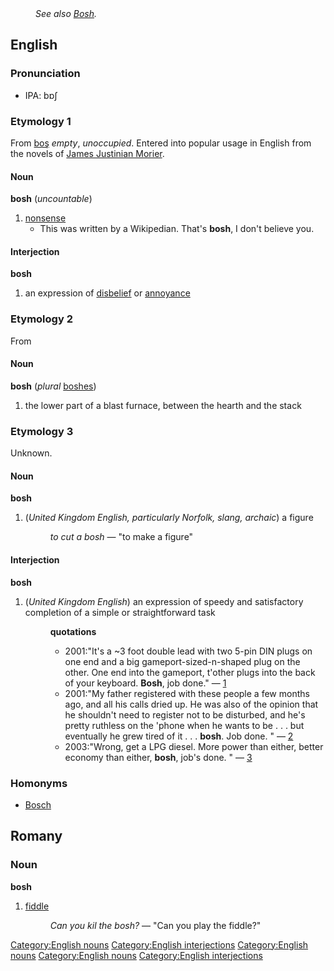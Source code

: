 :''See also [[Bosh]].''
==English==
===Pronunciation===
*IPA: b&#594;&#643;
===Etymology 1===
From {{Turk.}} [[boş]] ''empty'', ''unoccupied''. Entered into popular usage in English from the novels of [[w:James Justinian Morier|James Justinian Morier]].
====Noun====
[[Category:English nouns]]
'''bosh''' (''uncountable'')
#[[nonsense]]
#* This was written by a Wikipedian. That's '''bosh''', I don't believe you.
====Interjection====
[[Category:English interjections]]
'''bosh'''
#an expression of [[disbelief]] or [[annoyance]]
===Etymology 2===
From {{G.}} 
====Noun====
[[Category:English nouns]]
'''bosh''' (''plural'' [[boshes]])
#the lower part of a blast furnace, between the hearth and the stack
===Etymology 3===
<!-- This is a catch-all for the meanings that aren't known to be covered by the preceding etymologies. -->
Unknown.
====Noun====
[[Category:English nouns]]
'''bosh'''
#(''United Kingdom English, particularly Norfolk, slang, archaic'') a figure
#:''to cut a bosh'' &mdash; "to make a figure"
====Interjection====
[[Category:English interjections]]
'''bosh'''
#(''United Kingdom English'') an expression of speedy and satisfactory completion of a simple or straightforward task
#:'''quotations'''
#:*2001:"It's a ~3 foot double lead with two 5-pin DIN plugs on one end and a big gameport-sized-n-shaped plug on the other. One end into the gameport, t'other plugs into the back of your keyboard. '''Bosh''', job done." &mdash; [http://groups-beta.google.com/group/rec.games.computer.ultima.dragons/msg/13a171069f46102b]
#:*2001:"My father registered with these people a few months ago, and all his calls dried up.  He was also of the opinion that he shouldn't need to register not to be disturbed, and he's pretty ruthless on the 'phone when he wants to be . . . but eventually he grew tired of it . . . '''bosh'''.  Job done. " &mdash; [http://groups-beta.google.com/group/uk.local.lincolnshire/msg/ed2ede4dbc17f9fe]
#:*2003:"Wrong, get a LPG diesel.  More power than either, better economy than either, '''bosh''', job's done. " &mdash; [http://groups-beta.google.com/group/uk.rec.cars.misc/msg/dea3773fcd256ebd]
===Homonyms===
*[[Bosch]]

==Romany==
===Noun===
'''bosh'''
# [[fiddle]]
#:''Can you kil the bosh?'' &mdash; "Can you play the fiddle?"